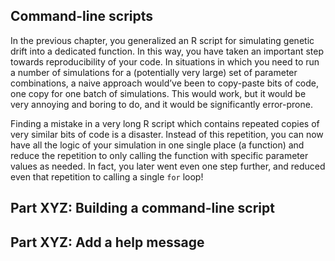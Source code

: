 ## Command-line scripts

In the previous chapter, you generalized an R script for simulating genetic
drift into a dedicated function. In this way, you have taken an important
step towards reproducibility of your code. In situations in which you need
to run a number of simulations for a (potentially very large) set of parameter
combinations, a naive approach would've been to copy-paste bits of code, one
copy for one batch of simulations. This would work, but it would be very
annoying and boring to do, and it would be significantly error-prone.

Finding a mistake in a very long R script which contains repeated copies of very
similar bits of code is a disaster. Instead of this repetition, you can now
have all the logic of your simulation in one single place (a function) and
reduce the repetition to only calling the function with specific parameter
values as needed. In fact, you later went even one step further, and reduced
even that repetition to calling a single `for` loop!

## Part XYZ: Building a command-line script

## Part XYZ: Add a help message